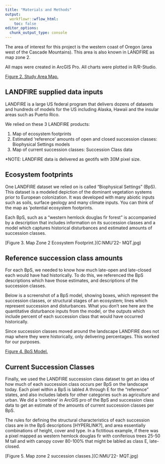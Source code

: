 ```yaml
---
title: "Materials and Methods"
output:
  workflowr::wflow_html:
    toc: false
editor_options:
  chunk_output_type: console
---
```


The area of interest for this project is the western coast of Oregon (area west of the Cascade Mountains). This area is also known in LANDFIRE as map zone 2.

All maps were created in ArcGIS Pro. All charts were plotted in R/R-Studio.

[Figure 2. Study Area Map.](C:\Users\markelly\Documents\myproject\studyareamap.PNG)

## LANDFIRE supplied data inputs

LANDFIRE is a large US federal program that delivers dozens of datasets and hundreds of models for the US including Alaska, Hawaii and the insular areas such as Puerto Rico.

We relied on these 3 LANDFIRE products:

1) Map of ecosystem footprints
2) Estimated 'reference' amounts of open and closed succession classes: Biophysical Settings models
3) Map of current succession classes: Succession Class data

*NOTE: LANDFIRE data is delivered as geotifs with 30M pixel size.

## Ecosystem footprints

One LANDFIRE dataset we relied on is called “Biophysical Settings” (BpS). This dataset is a modeled depiction of the dominant vegetation systems prior to European colonization.  It was developed with many abiotic inputs such as soils, surface geology and many climate inputs. You can think of the map as ‘potential ecosystem footprints.  

Each BpS, such as a “western hemlock douglas fir forest” is accompanied by a description that includes information on its succession classes and a model which captures historical disturbances and estimated amounts of succession classes.

[Figure 3. Map Zone 2 Ecosystem Footprint.](C:\Users\markelly\OneDrive\Undergrad NMU\Coursework\Summer '22\NatureConservancy - MQT\Deliverables\historicOldGrowth.jpg)

## Reference succession class amounts

For each BpS, we needed to know how much late-open and late-closed each would have had historically.  To do this, we referenced the BpS descriptions which have those estimates, and descriptions of the succession classes.  

Below is a screenshot of a BpS model, showing boxes, which represent the succession classes, or structural stages of an ecosystem; lines which represent succession and disturbances.  What you don’t see here are the quantitative disturbance inputs from the model, or the outputs which include percent of each succession class that would have occurred historically. 

Since succession classes moved around the landscape LANDFIRE does not map where they were historically, only delivering percentages. This worked for our purposes.

[Figure 4. BpS Model.](C:\Users\markelly\Documents\myproject\bpsmodel.PNG)

## Current Succession Classes

Finally, we used the LANDFIRE succession class dataset to get an idea of how much of each succession class occurs per BpS on the landscape today.  Each pixel within a BpS is labled A through E for the “reference” states, and also includes labels for other categories such as agriculture and urban.  We did a ‘combine’ in ArcGIS pro of the BpS and succession class data to get an estimate of the amounts of current succession classes per BpS.  

The rules for defining the structural characteristics of each succession class are in the BpS descriptions [HYPERLINK?], and area essentially combinations of height, cover and type.  In a fictitious example, if there was a pixel mapped as western hemlock douglas fir with coniferious trees 25-50 M tall and with canopy cover 80-100% that might be labled as class E, late-closed.  

[Figure 5. Map zone 2 succession classes.](C:\Users\markelly\OneDrive\Undergrad NMU\Coursework\Summer '22\NatureConservancy - MQT\Deliverables\currentOldGrowth.jpg)





